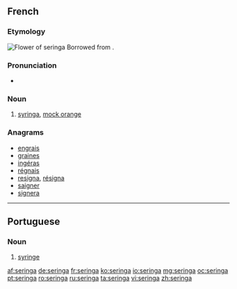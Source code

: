 ==French==

===Etymology===
[[File:Philadelphus_coronarius_MHNT.jpg|thumb|Flower of seringa]]
Borrowed from {{etyl|la|fr}} {{term|syringa|lang=la}}.

===Pronunciation===
* {{IPA|/s(ə)ʁɛ̃ɡa/|lang=fr}}

===Noun===
{{fr-noun|m}}

# {{context|plant|lang=fr}} [[syringa]], [[mock orange]]

===Anagrams===
* [[engrais#French|engrais]]
* [[graines#French|graines]]
* [[ingéras#French|ingéras]]
* [[régnais#French|régnais]]
* [[resigna#French|resigna]], [[résigna#French|résigna]]
* [[saigner#French|saigner]]
* [[signera#French|signera]]

----

==Portuguese==

===Noun===
{{pt-noun|f}}

# [[syringe]]

[[af:seringa]]
[[de:seringa]]
[[fr:seringa]]
[[ko:seringa]]
[[io:seringa]]
[[mg:seringa]]
[[oc:seringa]]
[[pt:seringa]]
[[ro:seringa]]
[[ru:seringa]]
[[ta:seringa]]
[[vi:seringa]]
[[zh:seringa]]